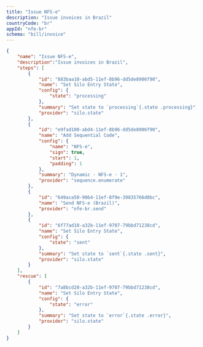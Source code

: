 ```yaml
---
title: "Issue NFS-e"
description: "Issue invoices in Brazil"
countryCode: "br"
appId: "nfe-br"
schema: "bill/invoice"
---
```


```json
{
    "name": "Issue NFS-e",
    "description":"Issue invoices in Brazil",
    "steps": [
        {
            "id": "883baa10-abd5-11ef-8b96-dd5de8906f90",
            "name": "Set Silo Entry State",
            "config": {
                "state": "processing"
            },
            "summary": "Set state to `processing`{.state .processing}",
            "provider": "silo.state"
        },
        {
            "id": "e9fad100-abd4-11ef-8b96-dd5de8906f90",
            "name": "Add Sequential Code",
            "config": {
                "name": "NFS-e",
                "sign": true,
                "start": 1,
                "padding": 1
            },
            "summary": "Dynamic · NFS-e · 1",
            "provider": "sequence.enumerate"
        },
        {
            "id": "649aca50-9064-11ef-8f9e-39835766d0bc",
            "name": "Send NFS-e (Brazil)",
            "provider": "nfe-br.send"
        },
        {
            "id": "6f77ad10-a32b-11ef-9707-79bbd71238cd",
            "name": "Set Silo Entry State",
            "config": {
                "state": "sent"
            },
            "summary": "Set state to `sent`{.state .sent}",
            "provider": "silo.state"
        }
    ],
    "rescue": [
        {
            "id": "7a8bcd20-a32b-11ef-9707-79bbd71238cd",
            "name": "Set Silo Entry State",
            "config": {
                "state": "error"
            },
            "summary": "Set state to `error`{.state .error}",
            "provider": "silo.state"
        }
    ]
}
```